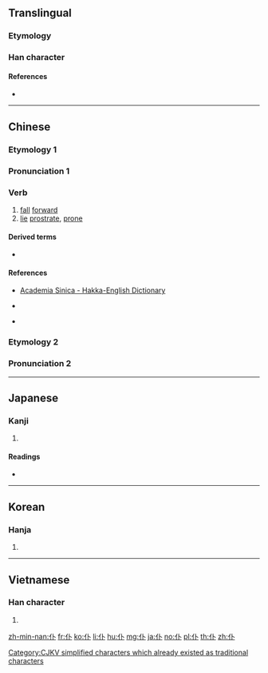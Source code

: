 {{also|僕}}
==Translingual==
{{ja-forms|仆/[[僕]]|仆/仆|仆/[[僕]]}}

===Etymology===
{{Han compound|人|卜|c1=s|c2=p|ls=psc}}

[[Category:CJKV simplified characters which already existed as traditional characters]]

===Han character===
{{Han char|rn=9|rad=人|as=02|sn=4|four=23200|canj=OY|ids=⿰亻卜}}

====References====
* {{Han ref|kx=0091.140|dkj=00354|dj=0193.060|hdz=10108.030|uh=4EC6|ud=20166|bh=A4B2|bd=42162}}

----

==Chinese==
{{zh-forms}}

===Etymology 1===

===Pronunciation 1===
{{zh-pron
|m=pū
|c=fu6,puk1
|h=pfs=fù;hpy=fu4, pug5
|mn=phak
|w=2pheu
|mc=y
|oc=y
|ma=
|cat=v
}}

===Verb===
{{zh-verb}}

# [[fall]] [[forward]]
# [[lie]] [[prostrate]], [[prone]]

====Derived terms====
* {{zh-l|仆街}}

====References====
* {{qual|Hakka}} [http://minhakka.ling.sinica.edu.tw/bkg/hakyin/search.php?DETAIL=1&LIMIT=id=6065&dbname=su_tian_1&graph=2 Academia Sinica - Hakka-English Dictionary]
* {{qual|Hakka}} {{R:hak:Lau 1997}}
* {{qual|Min Nan}} {{thcwd|579}}

===Etymology 2===

===Pronunciation 2===
{{zh-see|僕}}

----

==Japanese==

===Kanji===
{{ja-kanji|grade=|rs=人02}}

# {{defn|lang=ja|sort=人02}}

====Readings====
* {{ja-readings|on=[[ふ]] (fu), [[ほく]] (hoku)|kun=[[たおれる]] (taoreru)}}

----

==Korean==

===Hanja===
{{ko-hanja|hangeul=부|rv=bu|mr=pu|y=pwu}}

# {{defn|lang=ko|sort=人02}}

----

==Vietnamese==

===Han character===
{{vi-hantu|[[bộc]], [[phó]]|rs=人02}}

# {{defn|lang=vi|sort=人02}}

[[zh-min-nan:仆]]
[[fr:仆]]
[[ko:仆]]
[[li:仆]]
[[hu:仆]]
[[mg:仆]]
[[ja:仆]]
[[no:仆]]
[[pl:仆]]
[[th:仆]]
[[zh:仆]]